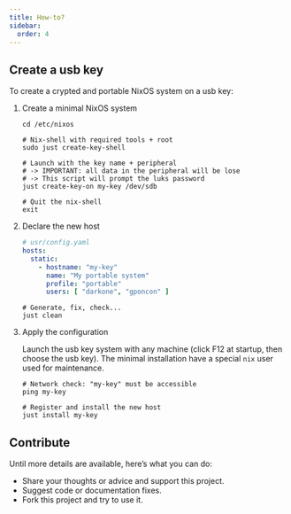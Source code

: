 ```yaml
---
title: How-to?
sidebar:
  order: 4
---
```



## Create a usb key

To create a crypted and portable NixOS system on a usb key:

<Steps>

1. Create a minimal NixOS system

    ```shell
    cd /etc/nixos

    # Nix-shell with required tools + root
    sudo just create-key-shell

    # Launch with the key name + peripheral
    # -> IMPORTANT: all data in the peripheral will be lose
    # -> This script will prompt the luks password
    just create-key-on my-key /dev/sdb

    # Quit the nix-shell
    exit
    ```

2. Declare the new host

    ```yaml
    # usr/config.yaml
    hosts:
      static:
        - hostname: "my-key"
          name: "My portable system"
          profile: "portable"
          users: [ "darkone", "gponcon" ]
    ```

    ```shell
    # Generate, fix, check...
    just clean
    ```

3. Apply the configuration

    Launch the usb key system with any machine (click F12 at startup, then choose the usb key). The minimal installation have a special `nix` user used for maintenance.

    ```shell
    # Network check: "my-key" must be accessible
    ping my-key

    # Register and install the new host
    just install my-key
    ```

</Steps>

## Contribute

Until more details are available, here’s what you can do:

- Share your thoughts or advice and support this project.
- Suggest code or documentation fixes.
- Fork this project and try to use it.
